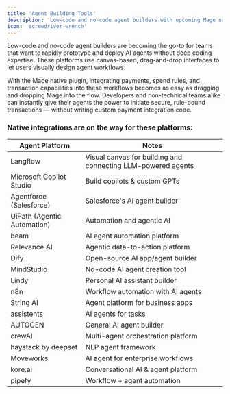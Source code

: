 ```yaml
---
title: 'Agent Building Tools'
description: 'Low-code and no-code agent builders with upcoming Mage native plugins.'
icon: 'screwdriver-wrench'
---
```


Low-code and no-code agent builders are becoming the go-to for teams that want to rapidly prototype and deploy AI agents without deep coding expertise. These platforms use canvas-based, drag-and-drop interfaces to let users visually design agent workflows.

With the Mage native plugin, integrating payments, spend rules, and transaction capabilities into these workflows becomes as easy as dragging and dropping Mage into the flow. Developers and non-technical teams alike can instantly give their agents the power to initiate secure, rule-bound transactions — without writing custom payment integration code.

### Native integrations are on the way for these platforms:

| Agent Platform              | Notes                                           |
| --------------------------- | ------------------------------------------------ |
| Langflow                   | Visual canvas for building and connecting LLM-powered agents |
| Microsoft Copilot Studio   | Build copilots & custom GPTs                     |
| Agentforce (Salesforce)    | Salesforce's AI agent builder                    |
| UiPath (Agentic Automation)| Automation and agentic AI                        |
| beam                       | AI agent automation platform                     |
| Relevance AI               | Agentic data-to-action platform                  |
| Dify                       | Open-source AI app/agent builder                 |
| MindStudio                 | No-code AI agent creation tool                   |
| Lindy                      | Personal AI assistant builder                    |
| n8n                        | Workflow automation with AI agents               |
| String AI                  | Agent platform for business apps                 |
| assistents                 | AI agents for tasks                              |
| AUTOGEN                    | General AI agent builder                         |
| crewAI                     | Multi-agent orchestration platform               |
| haystack by deepset        | NLP agent framework                              |
| Moveworks                  | AI agent for enterprise workflows                |
| kore.ai                    | Conversational AI & agent platform               |
| pipefy                     | Workflow + agent automation                      |
